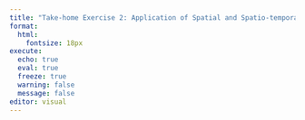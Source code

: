 ```yaml
---
title: "Take-home Exercise 2: Application of Spatial and Spatio-temporal Analysis Methods to Discover the Distribution of Dengue Fever in Tainan City, Taiwan"
format: 
  html:
    fontsize: 18px
execute:
  echo: true
  eval: true
  freeze: true
  warning: false
  message: false
editor: visual
---
```

